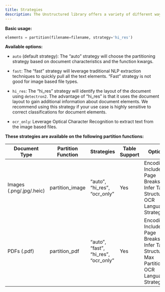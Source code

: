 ```yaml
---
title: Strategies 
description: The Unstructured library offers a variety of different ways to preprocess documents which can be specified by the “strategy” parameter.
---
```


**Basic usage:**

```python
elements = partition(filename=filename, strategy='hi_res')
```


**Available options:**

*   `auto` (default strategy): The “auto” strategy will choose the partitioning strategy based on document characteristics and the function kwargs.
    
*   `fast`: The “fast” strategy will leverage traditional NLP extraction techniques to quickly pull all the text elements. “Fast” strategy is not good for image based file types.
    
*   `hi_res`: The “hi\_res” strategy will identify the layout of the document using `detectron2`. The advantage of “hi\_res” is that it uses the document layout to gain additional information about document elements. We recommend using this strategy if your use case is highly sensitive to correct classifications for document elements.
    
*   `ocr_only`: Leverage Optical Character Recognition to extract text from the image based files.
    

**These strategies are available on the following partition functions:**

| Document Type            | Partition Function | Strategies                           | Table Support | Options                                                                                      |
|--------------------------|--------------------|--------------------------------------|---------------|----------------------------------------------------------------------------------------------|
| Images (.png/.jpg/.heic) | partition_image    | “auto”, “hi_res”, “ocr_only”         | Yes           | Encoding; Include Page Breaks; Infer Table Structure; OCR Languages, Strategy                |
| PDFs (.pdf)              | partition_pdf      | “auto”, “fast”, “hi_res”, “ocr_only” | Yes           | Encoding; Include Page Breaks; Infer Table Structure; Max Partition; OCR Languages, Strategy |